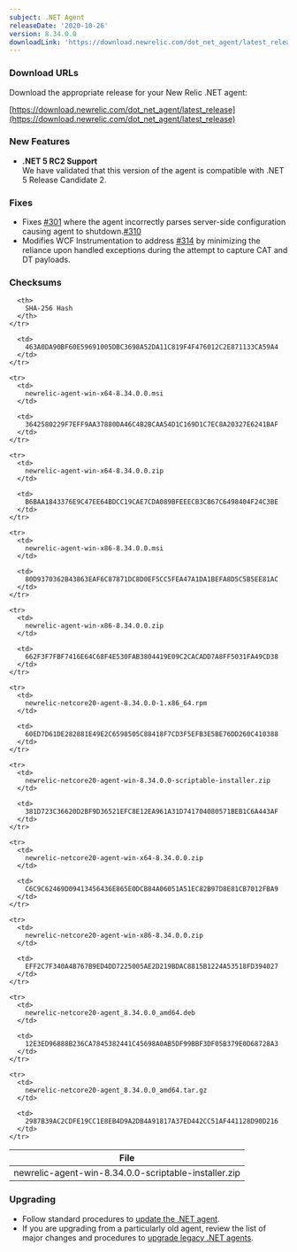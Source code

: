 ```yaml
---
subject: .NET Agent
releaseDate: '2020-10-26'
version: 8.34.0.0
downloadLink: 'https://download.newrelic.com/dot_net_agent/latest_release'
---
```


### Download URLs

Download the appropriate release for your New Relic .NET agent:

[https://download.newrelic.com/dot_net_agent/latest_release](https://download.newrelic.com/dot_net_agent/latest_release)

### New Features

* **.NET 5 RC2 Support**  
  We have validated that this version of the agent is compatible with .NET 5 Release Candidate 2.

### Fixes

* Fixes [#301](https://github.com/newrelic/newrelic-dotnet-agent/issues/301) where the agent incorrectly parses server-side configuration causing agent to shutdown.[#310](https://github.com/newrelic/newrelic-dotnet-agent/pull/310)
* Modifies WCF Instrumentation to address [#314](https://github.com/newrelic/newrelic-dotnet-agent/issues/314) by minimizing the reliance upon handled exceptions during the attempt to capture CAT and DT payloads.

### Checksums

<Table>
  <thead>
    <tr>
      <th>
        File
      </th>

      <th>
        SHA-256 Hash
      </th>
    </tr>
  </thead>

  <tbody>
    <tr>
      <td>
        newrelic-agent-win-8.34.0.0-scriptable-installer.zip
      </td>

      <td>
        463A0DA90BF60E59691005DBC3698A52DA11C819F4F476012C2E871133CA59A4
      </td>
    </tr>

    <tr>
      <td>
        newrelic-agent-win-x64-8.34.0.0.msi
      </td>

      <td>
        3642580229F7EFF9AA37880DA46C4B2BCAA54D1C169D1C7EC8A20327E6241BAF
      </td>
    </tr>

    <tr>
      <td>
        newrelic-agent-win-x64-8.34.0.0.zip
      </td>

      <td>
        B6BAA1843376E9C47EE64BDCC19CAE7CDA089BFEEECB3C867C6498404F24C3BE
      </td>
    </tr>

    <tr>
      <td>
        newrelic-agent-win-x86-8.34.0.0.msi
      </td>

      <td>
        80D9370362B43863EAF6C87871DC8D0EF5CC5FEA47A1DA1BEFA8D5C5B5EE81AC
      </td>
    </tr>

    <tr>
      <td>
        newrelic-agent-win-x86-8.34.0.0.zip
      </td>

      <td>
        662F3F7FBF7416E64C68F4E530FAB3804419E09C2CACADD7A8FF5031FA49CD38
      </td>
    </tr>

    <tr>
      <td>
        newrelic-netcore20-agent-8.34.0.0-1.x86_64.rpm
      </td>

      <td>
        60ED7D61DE282881E49E2C6598505C88418F7CD3F5EFB3E5BE76DD260C410388
      </td>
    </tr>

    <tr>
      <td>
        newrelic-netcore20-agent-win-8.34.0.0-scriptable-installer.zip
      </td>

      <td>
        381D723C36620D2BF9D36521EFC8E12EA961A31D741704080571BEB1C6A443AF
      </td>
    </tr>

    <tr>
      <td>
        newrelic-netcore20-agent-win-x64-8.34.0.0.zip
      </td>

      <td>
        C6C9C62469D09413456436E865E0DCB84A06051A51EC82B97D8E81CB7012FBA9
      </td>
    </tr>

    <tr>
      <td>
        newrelic-netcore20-agent-win-x86-8.34.0.0.zip
      </td>

      <td>
        EFF2C7F340A4B767B9ED4DD7225005AE2D219BDAC8815B1224A53518FD394027
      </td>
    </tr>

    <tr>
      <td>
        newrelic-netcore20-agent_8.34.0.0_amd64.deb
      </td>

      <td>
        12E3ED96888B236CA7845382441C45698A0AB5DF99BBF3DF05B379E0D68728A3
      </td>
    </tr>

    <tr>
      <td>
        newrelic-netcore20-agent_8.34.0.0_amd64.tar.gz
      </td>

      <td>
        2987B39AC2CDFE19CC1E8EB4D9A2DB4A91817A37ED442CC51AF441128D90D216
      </td>
    </tr>
  </tbody>
</Table>

### Upgrading

* Follow standard procedures to [update the .NET agent](/docs/agents/net-agent/installation-configuration/update-net-agent).
* If you are upgrading from a particularly old agent, review the list of major changes and procedures to [upgrade legacy .NET agents](/docs/agents/net-agent/troubleshooting/upgrade-legacy-net-agents).
